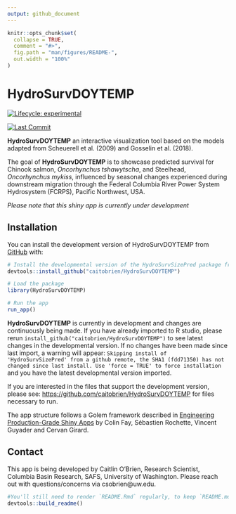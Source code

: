 ```yaml
---
output: github_document
---
```


<!-- README.md is generated from README.Rmd. Please edit that file -->

```r
knitr::opts_chunk$set(
  collapse = TRUE,
  comment = "#>",
  fig.path = "man/figures/README-",
  out.width = "100%"
)
```

# HydroSurvDOYTEMP

<!-- badges: start -->
[![Lifecycle: experimental](https://img.shields.io/badge/lifecycle-experimental-orange.svg)](https://lifecycle.r-lib.org/articles/stages.html#experimental)
<!-- badges: end -->

<!-- lastcommit: start -->
[![Last Commit](https://img.shields.io/github/last-commit/caitobrien/HydroSurvSizePred)](https://github.com/caitobrien/HydroSurvSizePred/commits/main)
<!-- lastcommit: end -->

**HydroSurvDOYTEMP** an interactive visualization tool based on the models adapted from Scheuerell et al. (2009) and Gosselin et al. (2018). 

The goal of **HydroSurvDOYTEMP** is to showcase predicted survival for Chinook salmon, *Oncorhynchus tshawytscha*, and Steelhead, *Oncorhynchus mykiss*, influenced by seasonal changes experienced during downstream migration through the Federal Columbia River Power System Hydrosystem (FCRPS), Pacific Northwest, USA.

*Please note that this shiny app is currently under development*

## Installation

You can install the development version of HydroSurvDOYTEMP from [GitHub](https://github.com/) with:

``` r
# Install the developmental version of the HydroSurvSizePred package from GitHub
devtools::install_github("caitobrien/HydroSurvDOYTEMP")

# Load the package
library(HydroSurvDOYTEMP)

# Run the app
run_app()
```

**HydroSurvDOYTEMP** is currently in development and changes are continuously being made. If you have already imported to R studio, please rerun `install_github("caitobrien/HydroSurvDOYTEMP")` to see latest changes in the developmental version. If no changes have been made since last import, a warning will appear: `Skipping install of 'HydroSurvSizePred' from a github remote, the SHA1 (fdd71350) has not changed since last install. Use 'force = TRUE' to force installation` and you have the latest developmental version imported.

If you are interested in the files that support the development version, please see: [https://github.com/caitobrien/HydroSurvDOYTEMP](https://github.com/caitobrien/HydroSurvDOYTEMP) for files necessary to run. 

The app structure follows a Golem framework described in [Engineering Production-Grade Shiny Apps](https://engineering-shiny.org/setting-up-for-success.html) by Colin Fay, Sébastien Rochette, Vincent Guyader and Cervan Girard.

## Contact

This app is being developed by Caitlin O'Brien, Research Scientist, Columbia Basin Research, SAFS, University of Washington. Please reach out with questions/concerns via csobrien@uw.edu.

```r
#You'll still need to render `README.Rmd` regularly, to keep `README.md` up-to-date. `devtools::build_readme()` is handy for this.
devtools::build_readme()
```
